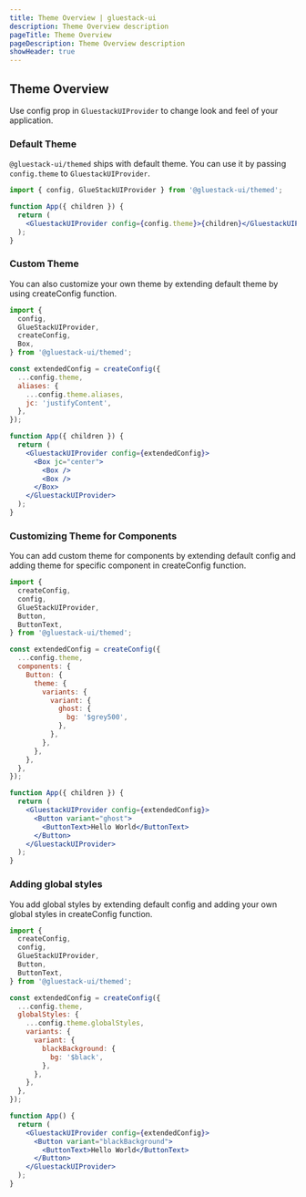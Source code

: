 ```yaml
---
title: Theme Overview | gluestack-ui
description: Theme Overview description
pageTitle: Theme Overview
pageDescription: Theme Overview description
showHeader: true
---
```



<Meta title="Theme/Overview" />

## Theme Overview

Use config prop in `GluestackUIProvider` to change look and feel of your application.

### Default Theme

`@gluestack-ui/themed` ships with default theme. You can use it by passing `config.theme` to `GluestackUIProvider`.

```jsx
import { config, GlueStackUIProvider } from '@gluestack-ui/themed';

function App({ children }) {
  return (
    <GluestackUIProvider config={config.theme}>{children}</GluestackUIProvider>
  );
}
```

### Custom Theme

You can also customize your own theme by extending default theme by using createConfig function.

```jsx
import {
  config,
  GlueStackUIProvider,
  createConfig,
  Box,
} from '@gluestack-ui/themed';

const extendedConfig = createConfig({
  ...config.theme,
  aliases: {
    ...config.theme.aliases,
    jc: 'justifyContent',
  },
});

function App({ children }) {
  return (
    <GluestackUIProvider config={extendedConfig}>
      <Box jc="center">
        <Box />
        <Box />
      </Box>
    </GluestackUIProvider>
  );
}
```

### Customizing Theme for Components

You can add custom theme for components by extending default config and adding theme for specific component in createConfig function.

```jsx
import {
  createConfig,
  config,
  GlueStackUIProvider,
  Button,
  ButtonText,
} from '@gluestack-ui/themed';

const extendedConfig = createConfig({
  ...config.theme,
  components: {
    Button: {
      theme: {
        variants: {
          variant: {
            ghost: {
              bg: '$grey500',
            },
          },
        },
      },
    },
  },
});

function App({ children }) {
  return (
    <GluestackUIProvider config={extendedConfig}>
      <Button variant="ghost">
        <ButtonText>Hello World</ButtonText>
      </Button>
    </GluestackUIProvider>
  );
}
```

### Adding global styles

You add global styles by extending default config and adding your own global styles in createConfig function.

```jsx
import {
  createConfig,
  config,
  GlueStackUIProvider,
  Button,
  ButtonText,
} from '@gluestack-ui/themed';

const extendedConfig = createConfig({
  ...config.theme,
  globalStyles: {
    ...config.theme.globalStyles,
    variants: {
      variant: {
        blackBackground: {
          bg: '$black',
        },
      },
    },
  },
});

function App() {
  return (
    <GluestackUIProvider config={extendedConfig}>
      <Button variant="blackBackground">
        <ButtonText>Hello World</ButtonText>
      </Button>
    </GluestackUIProvider>
  );
}
```
